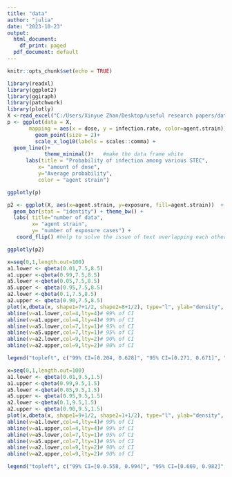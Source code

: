 ---
title: "data"
author: "julia"
date: "2023-10-23"
output:
  html_document:
    df_print: paged
  pdf_document: default
---

```{r setup, include=FALSE}
knitr::opts_chunk$set(echo = TRUE)
```

```{r}
library(readxl)
library(ggplot2)
library(ggiraph)
library(patchwork)
library(plotly)
X <-read_excel("C:/Users/Xinyue Zhan/Desktop/useful research papers/datafinal.xlsx",sheet=1)
p <- ggplot(data = X,
       mapping = aes(x = dose, y = infection.rate, color=agent.strain)) +
         geom_point(size = 2)+
         scale_x_log10(labels = scales::comma) +
  geom_line()+
            theme_minimal()+   #make the data frame white                                      
      labs(title = "Probability of infection among various STEC",
          x= "amount of dose",
          y="Average probability",
          color = "agent strain") 

ggplotly(p)

p2 <- ggplot(X, aes(x=agent.strain, y=exposure, fill=agent.strain))  +
  geom_bar(stat = "identity") + theme_bw() +
  labs( title="number of data",
        x= "agent strain",
        y= "number of exposure cases") +
   coord_flip() #help to solve the issue of text overlapping each other

ggplotly(p2) 
```



```{r}
x=seq(0,1,length.out=100)
a1.lower <- qbeta(0.01,7.5,8.5)
a1.upper <-qbeta(0.99,7.5,8.5)
a5.lower <-qbeta(0.05,7.5,8.5)
a5.upper <- qbeta(0.95,7.5,8.5)
a2.lower <-qbeta(0.1,7.5,8.5)
a2.upper <- qbeta(0.90,7.5,8.5)
plot(x,dbeta(x, shape1=7+1/2, shape2=8+1/2), type="l", ylab="density",  xlab=expression(paste(p)), main ="Posterior distribution for E.O214-4")
abline(v=a1.lower,col=4,lty=4)# 99% of CI
abline(v=a1.upper,col=4,lty=4)# 99% of CI
abline(v=a5.lower,col=7,lty=1)# 95% of CI
abline(v=a5.upper,col=7,lty=1)# 95% of CI
abline(v=a2.lower,col=9,lty=2)# 90% of CI
abline(v=a2.upper,col=9,lty=2)# 90% of CI

legend("topleft", c("99% CI=[0.204, 0.628]", "95% CI=[0.271, 0.671]", "90% CI=[0.312, 0.628]"), cex=0.8, col=c(4,7,9), lty=c(4,1,2), bg="white")

```
```{r}
x=seq(0,1,length.out=100)
a1.lower <- qbeta(0.01,9.5,1.5)
a1.upper <-qbeta(0.99,9.5,1.5)
a5.lower <-qbeta(0.05,9.5,1.5)
a5.upper <- qbeta(0.95,9.5,1.5)
a2.lower <-qbeta(0.1,9.5,1.5)
a2.upper <- qbeta(0.90,9.5,1.5)
plot(x,dbeta(x, shape1=9+1/2, shape2=1+1/2), type="l", ylab="density",  xlab=expression(paste(p)), main ="Posterior distribution for E. O127:H6")
abline(v=a1.lower,col=4,lty=4)# 99% of CI
abline(v=a1.upper,col=4,lty=4)# 99% of CI
abline(v=a5.lower,col=7,lty=1)# 95% of CI
abline(v=a5.upper,col=7,lty=1)# 95% of CI
abline(v=a2.lower,col=9,lty=2)# 90% of CI
abline(v=a2.upper,col=9,lty=2)# 90% of CI

legend("topleft", c("99% CI=[0.0.558, 0.994]", "95% CI=[0.669, 0.982]", "90% CI=[0.725, 0.970]"), cex=0.8, col=c(4,7,9), lty=c(4,1,2), bg="white")
```

